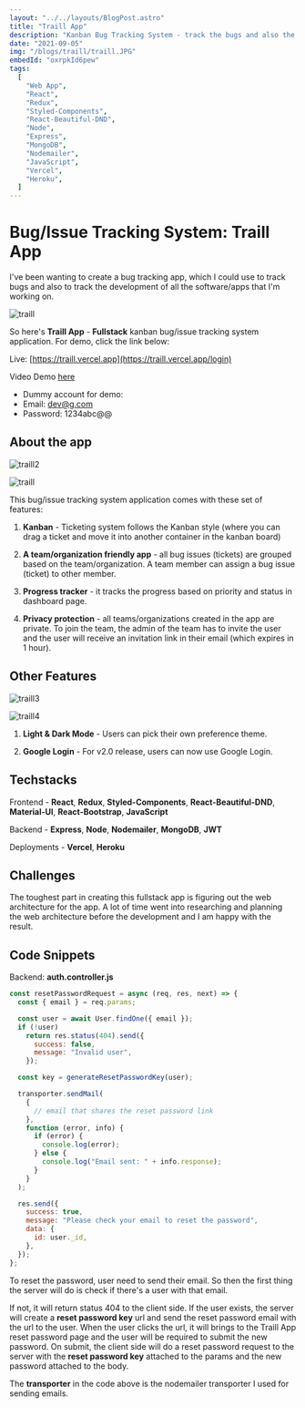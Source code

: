```yaml
---
layout: "../../layouts/BlogPost.astro"
title: "Traill App"
description: "Kanban Bug Tracking System - track the bugs and also the development of software/apps."
date: "2021-09-05"
img: "/blogs/traill/traill.JPG"
embedId: "oxrpkId6pew"
tags:
  [
    "Web App",
    "React",
    "Redux",
    "Styled-Components",
    "React-Beautiful-DND",
    "Node",
    "Express",
    "MongoDB",
    "Nodemailer",
    "JavaScript",
    "Vercel",
    "Heroku",
  ]
---
```


# Bug/Issue Tracking System: Traill App

I've been wanting to create a bug tracking app, which I could use to track bugs and also to track the development of all the software/apps that I'm working on.

![traill](/blogs/traill/traill.JPG)

So here's **Traill App** - **Fullstack** kanban bug/issue tracking system application. For demo, click the link below:

Live: [https://traill.vercel.app](https://traill.vercel.app/login)

Video Demo [here](#demo-embedid)

- Dummy account for demo:
- Email: dev@g.com
- Password: 1234abc@@

## About the app

![traill2](/blogs/traill/traill2.JPG)

![traill](/blogs/traill/traill.JPG)

This bug/issue tracking system application comes with these set of features:

1. **Kanban** - Ticketing system follows the Kanban style (where you can drag a ticket and move it into another container in the kanban board)

2. **A team/organization friendly app** - all bug issues (tickets) are grouped based on the team/organization. A team member can assign a bug issue (ticket) to other member.

3. **Progress tracker** - it tracks the progress based on priority and status in dashboard page.

4. **Privacy protection** - all teams/organizations created in the app are private. To join the team, the admin of the team has to invite the user and the user will receive an invitation link in their email (which expires in 1 hour).

## Other Features

![traill3](/blogs/traill/traill3.JPG)

![traill4](/blogs/traill/traill4.JPG)

1. **Light & Dark Mode** - Users can pick their own preference theme.

2. **Google Login** - For v2.0 release, users can now use Google Login.

## Techstacks

Frontend - **React**, **Redux**, **Styled-Components**, **React-Beautiful-DND**, **Material-UI**, **React-Bootstrap**, **JavaScript**

Backend - **Express**, **Node**, **Nodemailer**, **MongoDB**, **JWT**

Deployments - **Vercel**, **Heroku**

## Challenges

The toughest part in creating this fullstack app is figuring out the web architecture for the app. A lot of time went into researching and planning the web architecture before the development and I am happy with the result.

## Code Snippets

Backend: **auth.controller.js**

```js
const resetPasswordRequest = async (req, res, next) => {
  const { email } = req.params;

  const user = await User.findOne({ email });
  if (!user)
    return res.status(404).send({
      success: false,
      message: "Invalid user",
    });

  const key = generateResetPasswordKey(user);

  transporter.sendMail(
    {
      // email that shares the reset password link
    },
    function (error, info) {
      if (error) {
        console.log(error);
      } else {
        console.log("Email sent: " + info.response);
      }
    }
  );

  res.send({
    success: true,
    message: "Please check your email to reset the password",
    data: {
      id: user._id,
    },
  });
};
```

To reset the password, user need to send their email. So then the first thing the server will do is check if there's a user with that email.

If not, it will return status 404 to the client side. If the user exists, the server will create a **reset password key** url and send the reset password email with the url to the user. When the user clicks the url, it will brings to the Traill App reset password page and the user will be required to submit the new password. On submit, the client side will do a reset password request to the server with the **reset password key** attached to the params and the new password attached to the body.

The **transporter** in the code above is the nodemailer transporter I used for sending emails.
